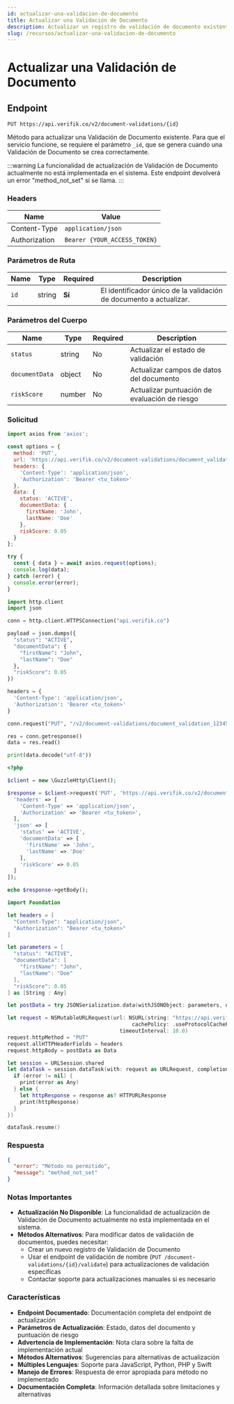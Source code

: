 ```yaml
---
id: actualizar-una-validacion-de-documento
title: Actualizar una Validación de Documento
description: Actualizar un registro de validación de documento existente
slug: /recursos/actualizar-una-validacion-de-documento
---
```



# Actualizar una Validación de Documento

## Endpoint

```
PUT https://api.verifik.co/v2/document-validations/{id}
```

Método para actualizar una Validación de Documento existente. Para que el servicio funcione, se requiere el parámetro `_id`, que se genera cuando una Validación de Documento se crea correctamente.

:::warning
La funcionalidad de actualización de Validación de Documento actualmente no está implementada en el sistema. Este endpoint devolverá un error "method_not_set" si se llama.
:::

### Headers

| Name          | Value                        |
| ------------- | ---------------------------- |
| Content-Type  | `application/json`           |
| Authorization | `Bearer {YOUR_ACCESS_TOKEN}` |

### Parámetros de Ruta

| Name | Type   | Required | Description                                                      |
| ---- | ------ | -------- | ---------------------------------------------------------------- |
| `id` | string | **Sí**   | El identificador único de la validación de documento a actualizar.      |

### Parámetros del Cuerpo

| Name           | Type   | Required | Description                                    |
| -------------- | ------ | -------- | ---------------------------------------------- |
| `status`       | string | No       | Actualizar el estado de validación                   |
| `documentData` | object | No       | Actualizar campos de datos del documento                    |
| `riskScore`    | number | No       | Actualizar puntuación de evaluación de riesgo                   |

### Solicitud

<Tabs>
  <TabItem value="javascript" label="JavaScript">

```javascript
import axios from 'axios';

const options = {
  method: 'PUT',
  url: 'https://api.verifik.co/v2/document-validations/document_validation_123456789',
  headers: {
    'Content-Type': 'application/json',
    'Authorization': 'Bearer <tu_token>'
  },
  data: {
    status: 'ACTIVE',
    documentData: {
      firstName: 'John',
      lastName: 'Doe'
    },
    riskScore: 0.05
  }
};

try {
  const { data } = await axios.request(options);
  console.log(data);
} catch (error) {
  console.error(error);
}
```

  </TabItem>
  <TabItem value="python" label="Python">

```python
import http.client
import json

conn = http.client.HTTPSConnection("api.verifik.co")

payload = json.dumps({
  "status": "ACTIVE",
  "documentData": {
    "firstName": "John",
    "lastName": "Doe"
  },
  "riskScore": 0.05
})

headers = {
  'Content-Type': 'application/json',
  'Authorization': 'Bearer <tu_token>'
}

conn.request("PUT", "/v2/document-validations/document_validation_123456789", payload, headers)

res = conn.getresponse()
data = res.read()

print(data.decode("utf-8"))
```

  </TabItem>
  <TabItem value="php" label="PHP">

```php
<?php

$client = new \GuzzleHttp\Client();

$response = $client->request('PUT', 'https://api.verifik.co/v2/document-validations/document_validation_123456789', [
  'headers' => [
    'Content-Type' => 'application/json',
    'Authorization' => 'Bearer <tu_token>',
  ],
  'json' => [
    'status' => 'ACTIVE',
    'documentData' => [
      'firstName' => 'John',
      'lastName' => 'Doe'
    ],
    'riskScore' => 0.05
  ]
]);

echo $response->getBody();
```

  </TabItem>
  <TabItem value="swift" label="Swift">

```swift
import Foundation

let headers = [
  "Content-Type": "application/json",
  "Authorization": "Bearer <tu_token>"
]

let parameters = [
  "status": "ACTIVE",
  "documentData": [
    "firstName": "John",
    "lastName": "Doe"
  ],
  "riskScore": 0.05
] as [String : Any]

let postData = try JSONSerialization.data(withJSONObject: parameters, options: [])

let request = NSMutableURLRequest(url: NSURL(string: "https://api.verifik.co/v2/document-validations/document_validation_123456789")! as URL,
                                        cachePolicy: .useProtocolCachePolicy,
                                    timeoutInterval: 10.0)
request.httpMethod = "PUT"
request.allHTTPHeaderFields = headers
request.httpBody = postData as Data

let session = URLSession.shared
let dataTask = session.dataTask(with: request as URLRequest, completionHandler: { (data, response, error) -> Void in
  if (error != nil) {
    print(error as Any)
  } else {
    let httpResponse = response as? HTTPURLResponse
    print(httpResponse)
  }
})

dataTask.resume()
```

  </TabItem>
</Tabs>

### Respuesta

<Tabs>
  <TabItem value="405" label="405">

```json
{
  "error": "Método no permitido",
  "message": "method_not_set"
}
```

  </TabItem>
</Tabs>

### Notas Importantes

* **Actualización No Disponible**: La funcionalidad de actualización de Validación de Documento actualmente no está implementada en el sistema.
* **Métodos Alternativos**: Para modificar datos de validación de documentos, puedes necesitar:
  * Crear un nuevo registro de Validación de Documento
  * Usar el endpoint de validación de nombre (`PUT /document-validations/{id}/validate`) para actualizaciones de validación específicas
  * Contactar soporte para actualizaciones manuales si es necesario

### Características

- **Endpoint Documentado**: Documentación completa del endpoint de actualización
- **Parámetros de Actualización**: Estado, datos del documento y puntuación de riesgo
- **Advertencia de Implementación**: Nota clara sobre la falta de implementación actual
- **Métodos Alternativos**: Sugerencias para alternativas de actualización
- **Múltiples Lenguajes**: Soporte para JavaScript, Python, PHP y Swift
- **Manejo de Errores**: Respuesta de error apropiada para método no implementado
- **Documentación Completa**: Información detallada sobre limitaciones y alternativas
